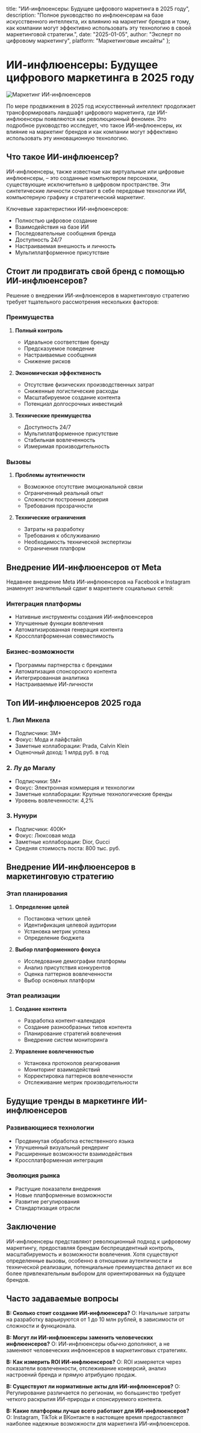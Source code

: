   title: "ИИ-инфлюенсеры: Будущее цифрового маркетинга в 2025 году",
  description: "Полное руководство по инфлюенсерам на базе искусственного интеллекта, их влиянию на маркетинг брендов и тому, как компании могут эффективно использовать эту технологию в своей маркетинговой стратегии.",
  date: "2025-01-05",
  author: "Эксперт по цифровому маркетингу",
  platform: "Маркетинговые инсайты"
};

# ИИ-инфлюенсеры: Будущее цифрового маркетинга в 2025 году

![Маркетинг ИИ-инфлюенсеров](/images/blog-posts/ai-influencer-2025.jpeg)

По мере продвижения в 2025 год искусственный интеллект продолжает трансформировать ландшафт цифрового маркетинга, где ИИ-инфлюенсеры появляются как революционный феномен. Это подробное руководство исследует, что такое ИИ-инфлюенсеры, их влияние на маркетинг брендов и как компании могут эффективно использовать эту инновационную технологию.

## Что такое ИИ-инфлюенсер?

ИИ-инфлюенсеры, также известные как виртуальные или цифровые инфлюенсеры, – это созданные компьютером персонажи, существующие исключительно в цифровом пространстве. Эти синтетические личности сочетают в себе передовые технологии ИИ, компьютерную графику и стратегический маркетинг.

Ключевые характеристики ИИ-инфлюенсеров:
- Полностью цифровое создание
- Взаимодействия на базе ИИ
- Последовательные сообщения бренда
- Доступность 24/7
- Настраиваемая внешность и личность
- Мультиплатформенное присутствие

## Стоит ли продвигать свой бренд с помощью ИИ-инфлюенсеров?

Решение о внедрении ИИ-инфлюенсеров в маркетинговую стратегию требует тщательного рассмотрения нескольких факторов:

### Преимущества

1. **Полный контроль**
   - Идеальное соответствие бренду
   - Предсказуемое поведение
   - Настраиваемые сообщения
   - Снижение рисков

2. **Экономическая эффективность**
   - Отсутствие физических производственных затрат
   - Сниженные логистические расходы
   - Масштабируемое создание контента
   - Потенциал долгосрочных инвестиций

3. **Технические преимущества**
   - Доступность 24/7
   - Мультиплатформенное присутствие
   - Стабильная вовлеченность
   - Измеримая производительность

### Вызовы

1. **Проблемы аутентичности**
   - Возможное отсутствие эмоциональной связи
   - Ограниченный реальный опыт
   - Сложности построения доверия
   - Требования прозрачности

2. **Технические ограничения**
   - Затраты на разработку
   - Требования к обслуживанию
   - Необходимость технической экспертизы
   - Ограничения платформ

## Внедрение ИИ-инфлюенсеров от Meta

Недавнее внедрение Meta ИИ-инфлюенсеров на Facebook и Instagram знаменует значительный сдвиг в маркетинге социальных сетей:

### Интеграция платформы
- Нативные инструменты создания ИИ-инфлюенсеров
- Улучшенные функции вовлечения
- Автоматизированная генерация контента
- Кроссплатформенная совместимость

### Бизнес-возможности
- Программы партнерства с брендами
- Автоматизация спонсорского контента
- Интегрированная аналитика
- Настраиваемые ИИ-личности

## Топ ИИ-инфлюенсеров 2025 года

### 1. Лил Микела
- Подписчики: 3M+
- Фокус: Мода и лайфстайл
- Заметные коллаборации: Prada, Calvin Klein
- Оценочный доход: 1 млрд руб. в год

### 2. Лу до Магалу
- Подписчики: 5M+
- Фокус: Электронная коммерция и технологии
- Заметные коллаборации: Крупные технологические бренды
- Уровень вовлеченности: 4,2%

### 3. Нунури
- Подписчики: 400K+
- Фокус: Люксовая мода
- Заметные коллаборации: Dior, Gucci
- Средняя стоимость поста: 800 тыс. руб.

## Внедрение ИИ-инфлюенсеров в маркетинговую стратегию

### Этап планирования
1. **Определение целей**
   - Постановка четких целей
   - Идентификация целевой аудитории
   - Установка метрик успеха
   - Определение бюджета

2. **Выбор платформенного фокуса**
   - Исследование демографии платформы
   - Анализ присутствия конкурентов
   - Оценка паттернов вовлеченности
   - Выбор основных платформ

### Этап реализации
1. **Создание контента**
   - Разработка контент-календаря
   - Создание разнообразных типов контента
   - Планирование стратегий вовлечения
   - Внедрение систем мониторинга

2. **Управление вовлеченностью**
   - Установка протоколов реагирования
   - Мониторинг взаимодействий
   - Корректировка паттернов вовлеченности
   - Отслеживание метрик производительности

## Будущие тренды в маркетинге ИИ-инфлюенсеров

### Развивающиеся технологии
- Продвинутая обработка естественного языка
- Улучшенный визуальный рендеринг
- Расширенные возможности взаимодействия
- Кроссплатформенная интеграция

### Эволюция рынка
- Растущие показатели внедрения
- Новые платформенные возможности
- Развитие регулирования
- Стандартизация отрасли

## Заключение

ИИ-инфлюенсеры представляют революционный подход к цифровому маркетингу, предоставляя брендам беспрецедентный контроль, масштабируемость и возможности вовлечения. Хотя существуют определенные вызовы, особенно в отношении аутентичности и технической реализации, потенциальные преимущества делают их все более привлекательным выбором для ориентированных на будущее брендов.

## Часто задаваемые вопросы

**В: Сколько стоит создание ИИ-инфлюенсера?**
О: Начальные затраты на разработку варьируются от 1 до 10 млн рублей, в зависимости от сложности и функционала.

**В: Могут ли ИИ-инфлюенсеры заменить человеческих инфлюенсеров?**
О: ИИ-инфлюенсеры обычно дополняют, а не заменяют человеческих инфлюенсеров в маркетинговых стратегиях.

**В: Как измерить ROI ИИ-инфлюенсеров?**
О: ROI измеряется через показатели вовлеченности, отслеживание конверсий, анализ настроений бренда и прямую атрибуцию продаж.

**В: Существуют ли нормативные акты для ИИ-инфлюенсеров?**
О: Регулирование различается по регионам, но большинство требует четкого раскрытия ИИ-природы и спонсируемого контента.

**В: Какие платформы лучше всего работают для ИИ-инфлюенсеров?**
О: Instagram, TikTok и ВКонтакте в настоящее время предоставляют наиболее надежные возможности для маркетинга ИИ-инфлюенсеров.